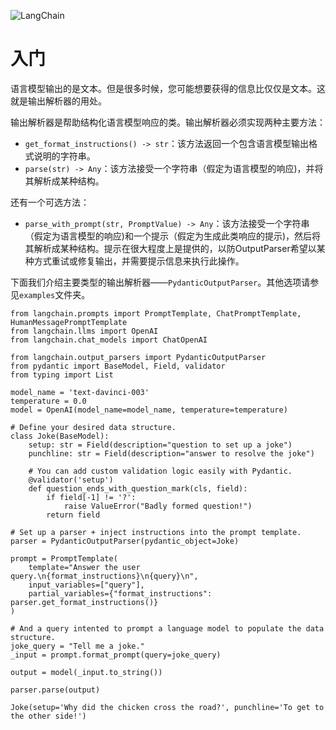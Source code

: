 

<Head>
  <script>
    {
      `(function() {
         var _hmt = _hmt || [];
(function() {
  var hm = document.createElement("script");
  hm.src = "https://hm.baidu.com/hm.js?e60fb290e204e04c5cb6f79b0ac1e697";
  var s = document.getElementsByTagName("script")[0]; 
  s.parentNode.insertBefore(hm, s);
})();
       })();`
    }
  </script>
</Head>

![LangChain](https://pica.zhimg.com/50/v2-56e8bbb52aa271012541c1fe1ceb11a2_r.gif)



入门
=========

语言模型输出的是文本。但是很多时候，您可能想要获得的信息比仅仅是文本。这就是输出解析器的用处。

输出解析器是帮助结构化语言模型响应的类。输出解析器必须实现两种主要方法：

* `get_format_instructions() -> str`：该方法返回一个包含语言模型输出格式说明的字符串。
* `parse(str) -> Any`：该方法接受一个字符串（假定为语言模型的响应)，并将其解析成某种结构。

还有一个可选方法：

* `parse_with_prompt(str, PromptValue) -> Any`：该方法接受一个字符串（假定为语言模型的响应)和一个提示（假定为生成此类响应的提示)，然后将其解析成某种结构。提示在很大程度上是提供的，以防OutputParser希望以某种方式重试或修复输出，并需要提示信息来执行此操作。

下面我们介绍主要类型的输出解析器——`PydanticOutputParser`。其他选项请参见`examples`文件夹。

```
from langchain.prompts import PromptTemplate, ChatPromptTemplate, HumanMessagePromptTemplate
from langchain.llms import OpenAI
from langchain.chat_models import ChatOpenAI

from langchain.output_parsers import PydanticOutputParser
from pydantic import BaseModel, Field, validator
from typing import List

```

```
model_name = 'text-davinci-003'
temperature = 0.0
model = OpenAI(model_name=model_name, temperature=temperature)

```

```
# Define your desired data structure.
class Joke(BaseModel):
    setup: str = Field(description="question to set up a joke")
    punchline: str = Field(description="answer to resolve the joke")

    # You can add custom validation logic easily with Pydantic.
    @validator('setup')
    def question_ends_with_question_mark(cls, field):
        if field[-1] != '?':
            raise ValueError("Badly formed question!")
        return field

```

```
# Set up a parser + inject instructions into the prompt template.
parser = PydanticOutputParser(pydantic_object=Joke)

```

```
prompt = PromptTemplate(
    template="Answer the user query.\n{format_instructions}\n{query}\n",
    input_variables=["query"],
    partial_variables={"format_instructions": parser.get_format_instructions()}
)

```

```
# And a query intented to prompt a language model to populate the data structure.
joke_query = "Tell me a joke."
_input = prompt.format_prompt(query=joke_query)

```

```
output = model(_input.to_string())

```

```
parser.parse(output)

```

```
Joke(setup='Why did the chicken cross the road?', punchline='To get to the other side!')

```

